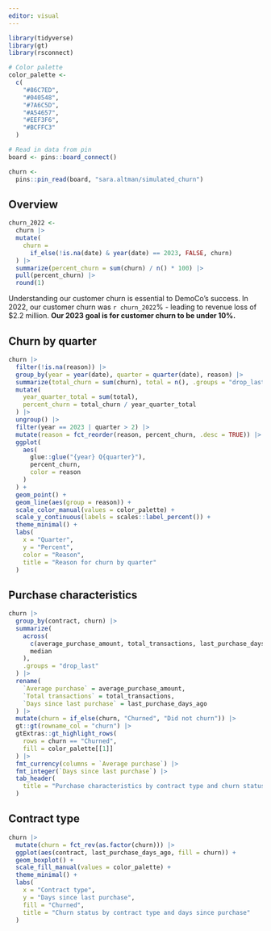 ```yaml
---
editor: visual
---
```


```r
library(tidyverse)
library(gt)
library(rsconnect)

# Color palette
color_palette <-
  c(
    "#86C7ED",
    "#040548",
    "#7A6C5D",
    "#A54657",
    "#EEF3F6",
    "#BCFFC3"
  )

# Read in data from pin
board <- pins::board_connect()

churn <- 
  pins::pin_read(board, "sara.altman/simulated_churn") 
```

## Overview

```r
churn_2022 <-
  churn |> 
  mutate(
    churn = 
      if_else(!is.na(date) & year(date) == 2023, FALSE, churn)
  ) |> 
  summarize(percent_churn = sum(churn) / n() * 100) |> 
  pull(percent_churn) |> 
  round(1)
```

Understanding our customer churn is essential to DemoCo's success. In 2022, our customer churn was `r churn_2022`% - leading to revenue loss of \$2.2 million. **Our 2023 goal is for customer churn to be under 10%.**

## Churn by quarter

```r
churn |> 
  filter(!is.na(reason)) |> 
  group_by(year = year(date), quarter = quarter(date), reason) |> 
  summarize(total_churn = sum(churn), total = n(), .groups = "drop_last") |> 
  mutate(
    year_quarter_total = sum(total),
    percent_churn = total_churn / year_quarter_total
  ) |> 
  ungroup() |>  
  filter(year == 2023 | quarter > 2) |> 
  mutate(reason = fct_reorder(reason, percent_churn, .desc = TRUE)) |> 
  ggplot(
    aes(
      glue::glue("{year} Q{quarter}"), 
      percent_churn, 
      color = reason
    )
  ) +
  geom_point() +
  geom_line(aes(group = reason)) +
  scale_color_manual(values = color_palette) +
  scale_y_continuous(labels = scales::label_percent()) +
  theme_minimal() +
  labs(
    x = "Quarter",
    y = "Percent",
    color = "Reason",
    title = "Reason for churn by quarter"
  )
```

## Purchase characteristics

```r
churn |>
  group_by(contract, churn) |>
  summarize(
    across(
      c(average_purchase_amount, total_transactions, last_purchase_days_ago),
      median
    ),
    .groups = "drop_last"
  ) |> 
  rename(
    `Average purchase` = average_purchase_amount,
    `Total transactions` = total_transactions,
    `Days since last purchase` = last_purchase_days_ago
  ) |> 
  mutate(churn = if_else(churn, "Churned", "Did not churn")) |> 
  gt::gt(rowname_col = "churn") |> 
  gtExtras::gt_highlight_rows(
    rows = churn == "Churned",
    fill = color_palette[[1]]
  ) |> 
  fmt_currency(columns = `Average purchase`) |> 
  fmt_integer(`Days since last purchase`) |> 
  tab_header(
    title = "Purchase characteristics by contract type and churn status"
  )
```

## Contract type

```r
churn |> 
  mutate(churn = fct_rev(as.factor(churn))) |> 
  ggplot(aes(contract, last_purchase_days_ago, fill = churn)) +
  geom_boxplot() +
  scale_fill_manual(values = color_palette) +
  theme_minimal() +
  labs(
    x = "Contract type",
    y = "Days since last purchase",
    fill = "Churned",
    title = "Churn status by contract type and days since purchase"
  )
  
```
